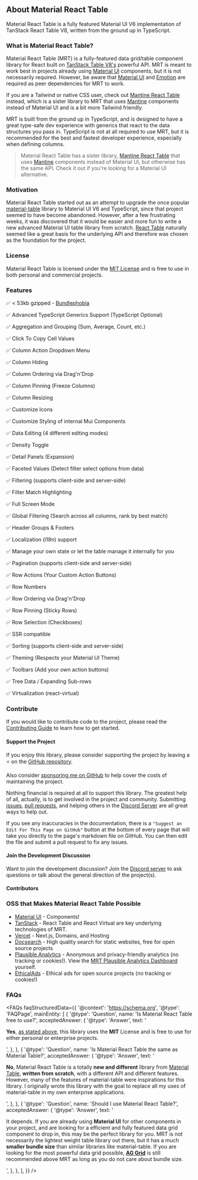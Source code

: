 
<Head>
  <title>{'About - Material React Table V3'}</title>
  <meta
    name="description"
    content="About Material React Table. A fully-featured table component library for React based on TanStack Table V8 and Material Design."
  />
</Head>

## About Material React Table

Material React Table is a fully featured Material UI V6 implementation of TanStack React Table V8, written from the ground up in TypeScript.

### What is Material React Table?

Material React Table (MRT) is a fully-featured data grid/table component library for React built on [TanStack Table V8's](https://react-table.tanstack.com/) powerful API. MRT is meant to work best in projects already using [Material UI](https://material-ui.com/) components, but it is not necessarily required. However, be aware that [Material UI](https://material-ui.com/) and [Emotion](https://emotion.sh/) are required as peer dependencies for MRT to work.

If you are a Tailwind or native CSS user, check out [Mantine React Table](https://www.mantine-react-table.com) instead, which is a sister library to MRT that uses [Mantine](https://mantine.dev) components instead of Material UI and is a bit more Tailwind friendly.

MRT is built from the ground up in TypeScript, and is designed to have a great type-safe dev experience with generics that react to the data structures you pass in. TypeScript is not at all required to use MRT, but it is recommended for the best and fastest developer experience, especially when defining columns.

> Material React Table has a sister library, [Mantine React Table](https://www.mantine-react-table.com) that uses [Mantine](https://mantine.dev) components instead of Material UI, but otherwise has the same API. Check it out if you're looking for a Material UI alternative.

### Motivation

Material React Table started out as an attempt to upgrade the once popular [material-table](https://material-table.com/) library to Material UI V6 and TypeScript, since that project seemed to have become abandoned. However, after a few frustrating weeks, it was discovered that it would be easier and more fun to write a new advanced Material UI table library from scratch. [React Table](https://react-table.tanstack.com/) naturally seemed like a great basis for the underlying API and therefore was chosen as the foundation for the project.

### License

Material React Table is licensed under the [MIT License](https://github.com/KevinVandy/material-react-table/blob/v3/LICENSE) and is free to use in both personal and commercial projects.

### Features

✅ < 53kb gzipped - [Bundlephobia](https://bundlephobia.com/package/material-react-table)

✅ Advanced TypeScript Generics Support (TypeScript Optional)

✅ Aggregation and Grouping (Sum, Average, Count, etc.)

✅ Click To Copy Cell Values

✅ Column Action Dropdown Menu

✅ Column Hiding

✅ Column Ordering via Drag'n'Drop

✅ Column Pinning (Freeze Columns)

✅ Column Resizing

✅ Customize Icons

✅ Customize Styling of internal Mui Components

✅ Data Editing (4 different editing modes)

✅ Density Toggle

✅ Detail Panels (Expansion)

✅ Faceted Values (Detect filter select options from data)

✅ Filtering (supports client-side and server-side)

✅ Filter Match Highlighting

✅ Full Screen Mode

✅ Global Filtering (Search across all columns, rank by best match)

✅ Header Groups & Footers

✅ Localization (i18n) support

✅ Manage your own state or let the table manage it internally for you

✅ Pagination (supports client-side and server-side)

✅ Row Actions (Your Custom Action Buttons)

✅ Row Numbers

✅ Row Ordering via Drag'n'Drop

✅ Row Pinning (Sticky Rows)

✅ Row Selection (Checkboxes)

✅ SSR compatible

✅ Sorting (supports client-side and server-side)

✅ Theming (Respects your Material UI Theme)

✅ Toolbars (Add your own action buttons)

✅ Tree Data / Expanding Sub-rows

✅ Virtualization (react-virtual)

### Contribute

If you would like to contribute code to the project, please read the [Contributing Guide](https://github.com/kevinvandy/material-react-table/blob/v3/CONTRIBUTING.md) to learn how to get started.

#### Support the Project

If you enjoy this library, please consider supporting the project by leaving a ⭐️ on the [GitHub repository](https://github.com/kevinvandy/material-react-table).

Also consider [sponsoring me on GitHub](https://github.com/sponsors/KevinVandy) to help cover the costs of maintaining the project.

Nothing financial is required at all to support this library. The greatest help of all, actually, is to get involved in the project and community. Submitting [issues](https://github.com/kevinvandy/material-react-table/issues), [pull requests](https://github.com/kevinvandy/material-react-table/pulls), and helping others in the [Discord Server](https://discord.gg/5wqyRx6fnm) are all great ways to help out.

If you see any inaccuracies in the documentation, there is a `"Suggest an Edit For This Page on GitHub"` button at the bottom of every page that will take you directly to the page's markdown file on GitHub. You can then edit the file and submit a pull request to fix any issues.

#### Join the Development Discussion

Want to join the development discussion? Join the [Discord server](https://discord.gg/5wqyRx6fnm) to ask questions or talk about the general direction of the project(s).

#### Contributors

<Contributors />

### OSS that Makes Material React Table Possible

- [Material UI](https://mui.com/) - Components!
- [TanStack](https://tanstack.com/) - React Table and React Virtual are key underlying technologies of MRT.
- [Vercel](https://vercel.com/) - Next.js, Domains, and Hosting
- [Docsearch](https://docsearch.algolia.com/) - High quality search for static websites, free for open source projects
- [Plausible Analytics](https://plausible.io/) - Anonymous and privacy-friendly analytics (no tracking or cookies!). View the [MRT Plausible Analytics Dashboard](https://plausible.io/material-react-table.com) yourself.
- [EthicalAds](https://ethicalads.io/) - Ethical ads for open source projects (no tracking or cookies!)

### FAQs

<FAQs
  faqStructuredData={{
    '@context': 'https://schema.org',
    '@type': 'FAQPage',
    mainEntity: [
      {
        '@type': 'Question',
        name: 'Is Material React Table free to use?',
        acceptedAnswer: {
          '@type': 'Answer',
          text: '<p><b>Yes</b>, <a href="https://www.material-react-table.com/about#faqs">as stated above</a>, this library uses the <b>MIT</b> License and is free to use for either personal or enterprise projects.</p>',
        },
      },
      {
        '@type': 'Question',
        name: 'Is Material React Table the same as Material Table?',
        acceptedAnswer: {
          '@type': 'Answer',
          text: '<p><b>No</b>, Material React Table is a totally <b>new and different</b> library from <a href="https://material-table.com/" target="_blank">Material Table</a>, <b>written from scratch</b>, with a different API and different features. However, many of the features of material-table were inspirations for this library. I originally wrote this library with the goal to replace all my uses of material-table in my own enterprise applications.</p>',
        },
      },
      {
        '@type': 'Question',
        name: 'Should I use Material React Table?',
        acceptedAnswer: {
          '@type': 'Answer',
          text: '<p>It depends. If you are already using <b>Material UI</b> for other components in your project, and are looking for a efficient and fully featured data grid component to drop in, this may be the perfect library for you. MRT is not necessarily the lightest weight table library out there, but it has a much <b>smaller bundle size</b> than similar libraries like material-table. If you are looking for the most powerful data grid possible, <a href="https://www.ag-grid.com/" target="_blank"><b>AG Grid</b></a> is still recommended above MRT as long as you do not care about bundle size.</p>',
        },
      },
    ],
  }}
/>
